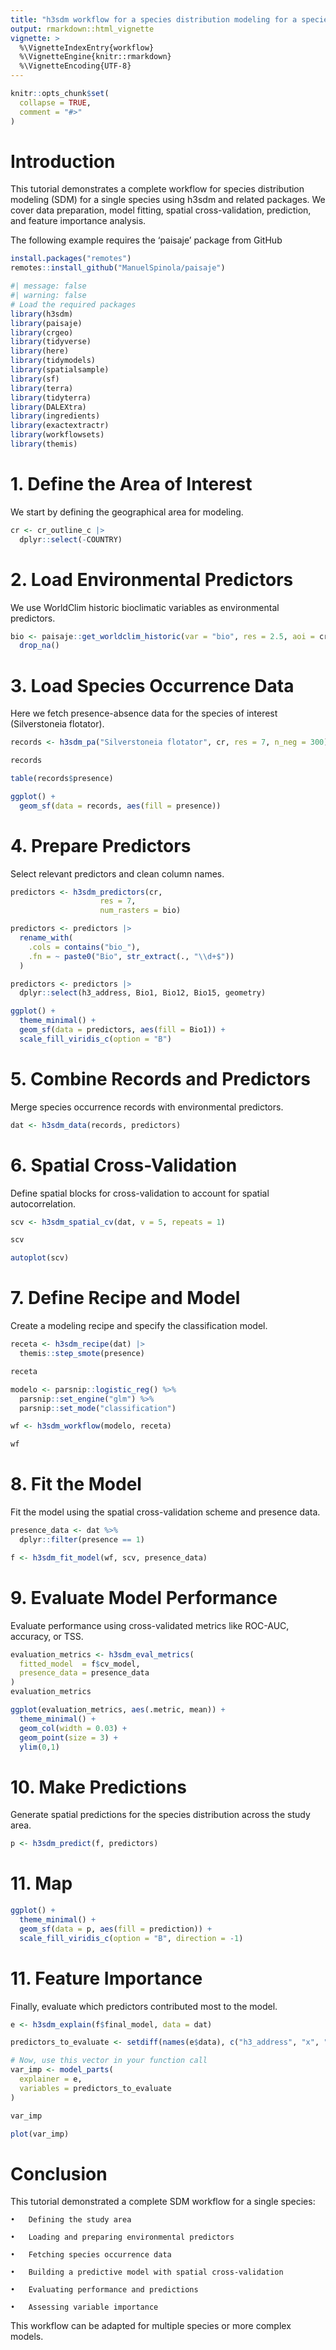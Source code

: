 ```yaml
---
title: "h3sdm workflow for a species distribution modeling for a species using a single model"
output: rmarkdown::html_vignette
vignette: >
  %\VignetteIndexEntry{workflow}
  %\VignetteEngine{knitr::rmarkdown}
  %\VignetteEncoding{UTF-8}
---
```


```r
knitr::opts_chunk$set(
  collapse = TRUE,
  comment = "#>"
)
```


# Introduction

This tutorial demonstrates a complete workflow for species distribution modeling (SDM) for a single species using h3sdm and related packages. We cover data preparation, model fitting, spatial cross-validation, prediction, and feature importance analysis.

The following example requires the 'paisaje' package from GitHub 

```r
install.packages("remotes")
remotes::install_github("ManuelSpinola/paisaje")
```


```r
#| message: false
#| warning: false
# Load the required packages
library(h3sdm)
library(paisaje)
library(crgeo)
library(tidyverse)
library(here)
library(tidymodels)
library(spatialsample)
library(sf)
library(terra)
library(tidyterra)
library(DALEXtra)
library(ingredients)
library(exactextractr)
library(workflowsets)
library(themis)
```


# 1. Define the Area of Interest

We start by defining the geographical area for modeling.

```r
cr <- cr_outline_c |>
  dplyr::select(-COUNTRY)
```


# 2. Load Environmental Predictors

We use WorldClim historic bioclimatic variables as environmental predictors.

```r
bio <- paisaje::get_worldclim_historic(var = "bio", res = 2.5, aoi = cr) |>
  drop_na()
```


# 3. Load Species Occurrence Data

Here we fetch presence-absence data for the species of interest (Silverstoneia flotator).



```r
records <- h3sdm_pa("Silverstoneia flotator", cr, res = 7, n_neg = 300)
```


```r
records
```

```r
table(records$presence)
```

```r
ggplot() +
  geom_sf(data = records, aes(fill = presence))
```

# 4. Prepare Predictors

Select relevant predictors and clean column names.

```r
predictors <- h3sdm_predictors(cr, 
                    res = 7, 
                    num_rasters = bio)
```

```r
predictors <- predictors |>
  rename_with(
    .cols = contains("bio_"),
    .fn = ~ paste0("Bio", str_extract(., "\\d+$"))
  )
```


```r
predictors <- predictors |>
  dplyr::select(h3_address, Bio1, Bio12, Bio15, geometry)
```


```r
ggplot() +
  theme_minimal() +
  geom_sf(data = predictors, aes(fill = Bio1)) +
  scale_fill_viridis_c(option = "B")
```


# 5. Combine Records and Predictors

Merge species occurrence records with environmental predictors.

```r
dat <- h3sdm_data(records, predictors)
```


# 6. Spatial Cross-Validation

Define spatial blocks for cross-validation to account for spatial autocorrelation.

```r
scv <- h3sdm_spatial_cv(dat, v = 5, repeats = 1)
```

```r
scv
```

```r
autoplot(scv)
```


# 7. Define Recipe and Model

Create a modeling recipe and specify the classification model.

```r
receta <- h3sdm_recipe(dat) |>
  themis::step_smote(presence)
```

```r
receta
```


```r
modelo <- parsnip::logistic_reg() %>%
  parsnip::set_engine("glm") %>%
  parsnip::set_mode("classification")
```


```r
wf <- h3sdm_workflow(modelo, receta)
```


```r
wf
```


# 8. Fit the Model

Fit the model using the spatial cross-validation scheme and presence data.

```r
presence_data <- dat %>%
  dplyr::filter(presence == 1)
```


```r
f <- h3sdm_fit_model(wf, scv, presence_data)
```

# 9. Evaluate Model Performance

Evaluate performance using cross-validated metrics like ROC-AUC, accuracy, or TSS.

```r
evaluation_metrics <- h3sdm_eval_metrics(
  fitted_model  = f$cv_model,
  presence_data = presence_data
)
evaluation_metrics
```

```r
ggplot(evaluation_metrics, aes(.metric, mean)) +
  theme_minimal() +
  geom_col(width = 0.03) +
  geom_point(size = 3) +
  ylim(0,1)
```


# 10. Make Predictions

Generate spatial predictions for the species distribution across the study area.

```r
p <- h3sdm_predict(f, predictors)
```

# 11. Map 

```r
ggplot() +
  theme_minimal() +
  geom_sf(data = p, aes(fill = prediction)) +
  scale_fill_viridis_c(option = "B", direction = -1)
```

# 11. Feature Importance

Finally, evaluate which predictors contributed most to the model.

```r
e <- h3sdm_explain(f$final_model, data = dat)
```

```r
predictors_to_evaluate <- setdiff(names(e$data), c("h3_address", "x", "y", "presence"))
```


```r
# Now, use this vector in your function call
var_imp <- model_parts(
  explainer = e,
  variables = predictors_to_evaluate
)
```


```r
var_imp
```

```r
plot(var_imp)
```


# Conclusion

This tutorial demonstrated a complete SDM workflow for a single species:

	•	Defining the study area

	•	Loading and preparing environmental predictors

	•	Fetching species occurrence data

	•	Building a predictive model with spatial cross-validation

	•	Evaluating performance and predictions

	•	Assessing variable importance

This workflow can be adapted for multiple species or more complex models.

